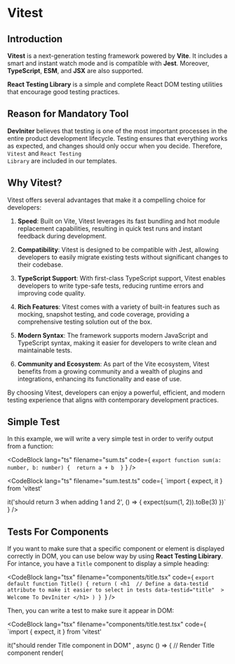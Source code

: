 
# Vitest

## Introduction

**Vitest** is a next-generation testing framework powered by **Vite**. It includes a smart and instant watch mode and is compatible with **Jest**. Moreover, **TypeScript**, **ESM**, and **JSX** are also supported.

**React Testing Library** is a simple and complete React DOM testing utilities that encourage good testing practices.

## Reason for Mandatory Tool

**DevIniter** believes that testing is one of the most important processes in the entire product development lifecycle. Testing ensures that everything works as expected, and changes should only occur when you decide. Therefore, <Code>Vitest</Code> and <Code>React Testing Library</Code> are included in our templates.

## Why Vitest?

Vitest offers several advantages that make it a compelling choice for developers:

1. **Speed**: Built on Vite, Vitest leverages its fast bundling and hot module replacement capabilities, resulting in quick test runs and instant feedback during development.

2. **Compatibility**: Vitest is designed to be compatible with Jest, allowing developers to easily migrate existing tests without significant changes to their codebase.

3. **TypeScript Support**: With first-class TypeScript support, Vitest enables developers to write type-safe tests, reducing runtime errors and improving code quality.

4. **Rich Features**: Vitest comes with a variety of built-in features such as mocking, snapshot testing, and code coverage, providing a comprehensive testing solution out of the box.

5. **Modern Syntax**: The framework supports modern JavaScript and TypeScript syntax, making it easier for developers to write clean and maintainable tests.

6. **Community and Ecosystem**: As part of the Vite ecosystem, Vitest benefits from a growing community and a wealth of plugins and integrations, enhancing its functionality and ease of use.

By choosing Vitest, developers can enjoy a powerful, efficient, and modern testing experience that aligns with contemporary development practices.

## Simple Test

In this example, we will write a very simple test in order to verify output from a function: 

<CodeBlock lang="ts" filename="sum.ts" code={
`export function sum(a: number, b: number) { 
    return a + b 
}`
} />

<CodeBlock lang="ts" filename="sum.test.ts" code={
`import { expect, it } from 'vitest'

it('should return 3 when adding 1 and 2', () => {
    expect(sum(1, 2)).toBe(3)
})`
} />

## Tests For Components

If you want to make sure that a specific component or element is displayed correctly in DOM, you can use below way by using **React Testing Libirary**. For intance, you have a <Code>Title</Code> component to display a simple heading:

<CodeBlock lang="tsx" filename="components/title.tsx" code={
`export default function Title() {
    return (
        <h1 
            // Define a data-testid attribute to make it easier to select in tests
            data-testid="title" 
        >
            Welcome To DevIniter
        </h1>
    )
}
`} />

Then, you can write a test to make sure it appear in DOM:

<CodeBlock lang="tsx" filename="components/title.test.tsx" code={
`import { expect, it } from 'vitest'

it("should render Title component in DOM" , async () => {
    // Render Title component
    render(<Title />)

    // Wait to get the element by data-testid
    const title = await screen.getByTestId("title")

    // Expect it to be displayed in DOM
    // by using toBeInTheDocument
    // which is provided by @testing-library/jest-dom
    expect(title).toBeInTheDocument()
})
`} />

## Official Documents

For furthur information or instructions, please visit React Testing Library and Vitest's official websites:

1. Vitest: <HighlightedText content={{href: "https://vitest.dev", text: "vitest.dev"}} />
2. React Testing Library Github: <HighlightedText content={{href: "https://github.com/testing-library/react-testing-library#readme", text: "github.com/testing-library/react-testing-library"}} />